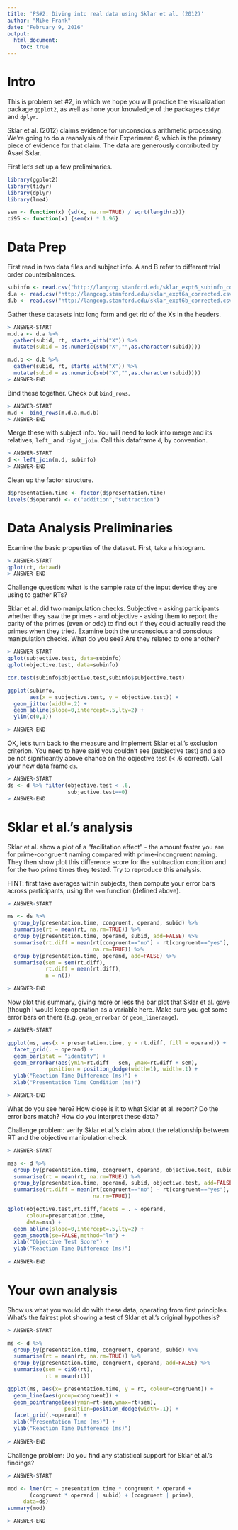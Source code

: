 ```yaml
---
title: 'PS#2: Diving into real data using Sklar et al. (2012)'
author: "Mike Frank"
date: "February 9, 2016"
output: 
  html_document:
    toc: true
---
```


# Intro

This is problem set #2, in which we hope you will practice the visualization package `ggplot2`, as well as hone your knowledge of the packages `tidyr` and `dplyr`. 

Sklar et al. (2012) claims evidence for unconscious arithmetic processing. We're going to do a reanalysis of their Experiment 6, which is the primary piece of evidence for that claim. The data  are generously contributed by Asael Sklar. 

First let's set up a few preliminaries. 

```r
library(ggplot2)
library(tidyr)
library(dplyr)
library(lme4)

sem <- function(x) {sd(x, na.rm=TRUE) / sqrt(length(x))}
ci95 <- function(x) {sem(x) * 1.96}
```

# Data Prep

First read in two data files and subject info. A and B refer to different trial order counterbalances. 

```r
subinfo <- read.csv("http://langcog.stanford.edu/sklar_expt6_subinfo_corrected.csv")
d.a <- read.csv("http://langcog.stanford.edu/sklar_expt6a_corrected.csv")
d.b <- read.csv("http://langcog.stanford.edu/sklar_expt6b_corrected.csv")
```

Gather these datasets into long form and get rid of the Xs in the headers.

```r
> ANSWER-START
m.d.a <- d.a %>% 
  gather(subid, rt, starts_with("X")) %>%
  mutate(subid = as.numeric(sub("X","",as.character(subid))))

m.d.b <- d.b %>% 
  gather(subid, rt, starts_with("X")) %>%
  mutate(subid = as.numeric(sub("X","",as.character(subid))))
> ANSWER-END
```

Bind these together. Check out `bind_rows`.

```r
> ANSWER-START
m.d <- bind_rows(m.d.a,m.d.b)
> ANSWER-END
```

Merge these with subject info. You will need to look into merge and its relatives, `left_` and `right_join`. Call this dataframe `d`, by convention. 

```r
> ANSWER-START
d <- left_join(m.d, subinfo)
> ANSWER-END
```

Clean up the factor structure.

```r
d$presentation.time <- factor(d$presentation.time)
levels(d$operand) <- c("addition","subtraction")
```

# Data Analysis Preliminaries

Examine the basic properties of the dataset. First, take a histogram.

```r
> ANSWER-START
qplot(rt, data=d)
> ANSWER-END
```

Challenge question: what is the sample rate of the input device they are using to gather RTs?

Sklar et al. did two manipulation checks. Subjective - asking participants whether they saw the primes - and objective - asking them to report the parity of the primes (even or odd) to find out if they could actually read the primes when they tried. Examine both the unconscious and conscious manipulation checks. What do you see? Are they related to one another?

```r
> ANSWER-START
qplot(subjective.test, data=subinfo)
qplot(objective.test, data=subinfo)

cor.test(subinfo$objective.test,subinfo$subjective.test) 

ggplot(subinfo, 
       aes(x = subjective.test, y = objective.test)) + 
  geom_jitter(width=.2) + 
  geom_abline(slope=0,intercept=.5,lty=2) + 
  ylim(c(0,1))

> ANSWER-END
```

OK, let's turn back to the measure and implement Sklar et al.'s exclusion criterion. You need to have said you couldn't see (subjective test) and also be not significantly above chance on the objective test (< .6 correct). Call your new data frame `ds`.

```r
> ANSWER-START
ds <- d %>% filter(objective.test < .6, 
                   subjective.test==0)
> ANSWER-END
```

# Sklar et al.'s analysis

Sklar et al. show a plot of a "facilitation effect" - the amount faster you are for prime-congruent naming compared with prime-incongruent naming. They then show plot this difference score for the subtraction condition and for the two prime times they tested. Try to reproduce this analysis. 

HINT: first take averages within subjects, then compute your error bars across participants, using the `sem` function (defined above). 

```r
> ANSWER-START

ms <- ds %>% 
  group_by(presentation.time, congruent, operand, subid) %>%
  summarise(rt = mean(rt, na.rm=TRUE)) %>%
  group_by(presentation.time, operand, subid, add=FALSE) %>%
  summarise(rt.diff = mean(rt[congruent=="no"] - rt[congruent=="yes"], 
                           na.rm=TRUE)) %>%
  group_by(presentation.time, operand, add=FALSE) %>%
  summarise(sem = sem(rt.diff),
            rt.diff = mean(rt.diff),
            n = n())

> ANSWER-END
```

Now plot this summary, giving more or less the bar plot that Sklar et al. gave (though I would keep operation as a variable here. Make sure you get some error bars on there (e.g. `geom_errorbar` or `geom_linerange`). 

```r
> ANSWER-START

ggplot(ms, aes(x = presentation.time, y = rt.diff, fill = operand)) + 
  facet_grid(. ~ operand) + 
  geom_bar(stat = "identity") + 
  geom_errorbar(aes(ymin=rt.diff - sem, ymax=rt.diff + sem), 
             position = position_dodge(width=1), width=.1) + 
  ylab("Reaction Time Difference (ms)") + 
  xlab("Presentation Time Condition (ms)")

> ANSWER-END
```

What do you see here? How close is it to what Sklar et al. report? Do the error bars match? How do you interpret these data? 

Challenge problem: verify Sklar et al.'s claim about the relationship between RT and the objective manipulation check.

```r
> ANSWER-START

mss <- d %>% 
  group_by(presentation.time, congruent, operand, objective.test, subid) %>%
  summarise(rt = mean(rt, na.rm=TRUE)) %>%
  group_by(presentation.time, operand, subid, objective.test, add=FALSE) %>%
  summarise(rt.diff = mean(rt[congruent=="no"] - rt[congruent=="yes"], 
                           na.rm=TRUE)) 

qplot(objective.test,rt.diff,facets = . ~ operand,
      colour=presentation.time,
      data=mss) + 
  geom_abline(slope=0,intercept=.5,lty=2) + 
  geom_smooth(se=FALSE,method="lm") + 
  xlab("Objective Test Score") + 
  ylab("Reaction Time Difference (ms)")
  
> ANSWER-END
```

# Your own analysis

Show us what you would do with these data, operating from first principles. What's the fairest plot showing a test of Sklar et al.'s original hypothesis?

```r
> ANSWER-START

ms <- d %>% 
  group_by(presentation.time, congruent, operand, subid) %>%
  summarise(rt = mean(rt, na.rm=TRUE)) %>%
  group_by(presentation.time, congruent, operand, add=FALSE) %>%
  summarise(sem = ci95(rt), 
            rt = mean(rt))

ggplot(ms, aes(x= presentation.time, y = rt, colour=congruent)) + 
  geom_line(aes(group=congruent)) + 
  geom_pointrange(aes(ymin=rt-sem,ymax=rt+sem), 
                  position=position_dodge(width=.1)) + 
  facet_grid(.~operand) + 
  xlab("Presentation Time (ms)") + 
  ylab("Reaction Time Difference (ms)")
  
> ANSWER-END
```

Challenge problem: Do you find any statistical support for Sklar et al.'s findings?

```r
> ANSWER-START

mod <- lmer(rt ~ presentation.time * congruent * operand +
       (congruent * operand | subid) + (congruent | prime),
     data=ds)
summary(mod)

> ANSWER-END
```

